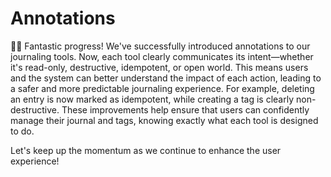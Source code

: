 # Annotations

👨‍💼 Fantastic progress! We've successfully introduced annotations to our journaling tools. Now, each tool clearly communicates its intent—whether it's read-only, destructive, idempotent, or open world. This means users and the system can better understand the impact of each action, leading to a safer and more predictable journaling experience. For example, deleting an entry is now marked as idempotent, while creating a tag is clearly non-destructive. These improvements help ensure that users can confidently manage their journal and tags, knowing exactly what each tool is designed to do.

Let's keep up the momentum as we continue to enhance the user experience!
